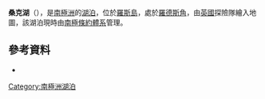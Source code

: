 {{coord|77|34|S|166|13|E|display=title}}

'''桑克湖'''（{{lang-en|Sunk Lake}}），是[[南極洲|南極洲]]的[[湖泊|湖泊]]，位於[[羅斯島|羅斯島]]，處於[[羅德斯角|羅德斯角]]，由[[英國|英國]]探險隊繪入地圖，該湖泊現時由[[南極條約體系|南極條約體系]]管理。

==參考資料==
*{{usgs-gazetteer}}

{{DEFAULTSORT:Sunk Lake}}
[[Category:南極洲湖泊|Category:南極洲湖泊]]


{{RossIsland-geo-stub}}